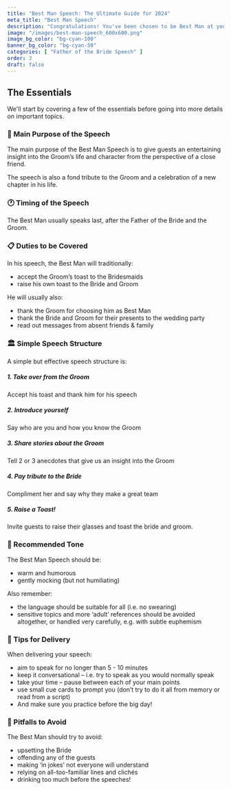 ```yaml
---
title: "Best Man Speech: The Ultimate Guide for 2024"
meta_title: "Best Man Speech"
description: "Congratulations! You've been chosen to be Best Man at your friend's wedding. This guide shows you how to totally nail this flagship wedding speech."
image: "/images/best-man-speech_600x600.png"
image_bg_color: "bg-cyan-100"
banner_bg_color: "bg-cyan-50"
categories: [ "Father of the Bride Speech" ]
order: 3
draft: false
---
```

## The Essentials

We'll start by covering a few of the essentials before going into more details on important topics.

### 🏹 Main Purpose of the Speech

The main purpose of the Best Man Speech is to give guests an entertaining insight into the Groom’s life and character from the perspective of a close friend.

The speech is also a fond tribute to the Groom and a celebration of a new chapter in his life.

### 🕐 Timing of the Speech

The Best Man usually speaks last, after the Father of the Bride and the Groom.

### 📋 Duties to be Covered

In his speech, the Best Man will traditionally:
- accept the Groom’s toast to the Bridesmaids
- raise his own toast to the Bride and Groom

He will usually also:
- thank the Groom for choosing him as Best Man
- thank the Bride and Groom for their presents to the wedding party
- read out messages from absent friends & family

### 🏛️ Simple Speech Structure

A simple but effective speech structure is:

##### 1. Take over from the Groom
Accept his toast and thank him for his speech

##### 2. Introduce yourself

Say who are you and how you know the Groom

##### 3. Share stories about the Groom

Tell 2 or 3 anecdotes that give us an insight into the Groom

##### 4. Pay tribute to the Bride

Compliment her and say why they make a great team

##### 5. Raise a Toast!

Invite guests to raise their glasses and toast the bride and groom.


### 🎵 Recommended Tone

The Best Man Speech should be:
- warm and humorous
- gently mocking (but not humiliating)

Also remember:
- the language should be suitable for all (i.e. no swearing)
- sensitive topics and more ‘adult’ references should be avoided altogether, or handled very carefully, e.g. with subtle euphemism

### 🎤 Tips for Delivery

When delivering your speech:
- aim to speak for no longer than 5 - 10 minutes
- keep it conversational – i.e. try to speak as you would normally speak
- take your time – pause between each of your main points
- use small cue cards to prompt you (don’t try to do it all from memory or read from a script)
- And make sure you practice before the big day!

### 🚫 Pitfalls to Avoid

The Best Man should try to avoid:
- upsetting the Bride
- offending any of the guests
- making ‘in jokes’ not everyone will understand
- relying on all-too-familiar lines and clichés
- drinking too much before the speeches!
